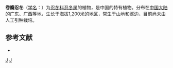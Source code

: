 {{Speciesbox 
| genus = Lonicera
| species = longituba
| authority = H. T. Chang ex P. C. Hsu et H. J. Wang
}}

'''卷瓣忍冬'''（[[学名|学名]]：{{lang|la|''Lonicera longituba''}}）为[[忍冬科|忍冬科]][[忍冬属|忍冬属]]的植物，是中国的特有植物。分布在[[中国大陆|中国大陆]]的[[广东|广东]]、[[广西|广西]]等地，生长于海拔1,200米的地区，常生于山地和溪边，目前尚未由人工引种栽培。

== 参考文献 ==
<div class="references-small">
* {{cite web| url =http://www.bioinfo.cn/db05/KmzwSpecies.php?action=view&id=3509| title =卷瓣忍冬| work =《中国高等植物数据库全库》| publisher =中国科学院微生物研究所| author =昆明植物研究所| accessdate =2009-02-24| deadurl =yes| archiveurl =https://web.archive.org/web/20160305043728/http://www.bioinfo.cn/db05/KmzwSpecies.php?action=view&id=3509| archivedate =2016-03-05}}
</div>
{{Taxonbar|from=Q10910776}}

[[Category:忍冬属|J]]
[[Category:中國特有植物|J]]